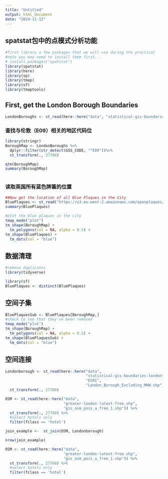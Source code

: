 ```yaml
---
title: "Untitled"
output: html_document
date: "2024-11-12"
---
```


## spatstat包中的点模式分析功能

```r
#first library a few packages that we will use during the practical
#note you may need to install them first...
# install.packages("spatstat")
library(spatstat)
library(here)
library(sp)
library(tmap)
library(sf)
library(tmaptools)

```

## First, get the London Borough Boundaries

```r
LondonBoroughs <- st_read(here::here("data", "statistical-gis-boundaries-london", "ESRI", "London_Borough_Excluding_MHW.shp"))
```

### 查找与伦敦（E09）相关的地区代码位
```r
library(stringr)
BoroughMap <- LondonBoroughs %>%
  dplyr::filter(str_detect(GSS_CODE, "^E09"))%>%
  st_transform(., 27700)

qtm(BoroughMap)
summary(BoroughMap)



```
### 读取英国所有蓝色牌匾的位置
```r
##Now get the location of all Blue Plaques in the City
BluePlaques <- st_read("https://s3.eu-west-2.amazonaws.com/openplaques/open-plaques-london-2018-04-08.geojson")
summary(BluePlaques)

#plot the blue plaques in the city
tmap_mode("plot")
tm_shape(BoroughMap) +
  tm_polygons(col = NA, alpha = 0.5) +
tm_shape(BluePlaques) +
  tm_dots(col = "blue")
```
## 数据清理
```r
#remove duplicates
library(tidyverse)

library(sf)
BluePlaques <- distinct(BluePlaques)
```
## 空间子集
```r
BluePlaquesSub <- BluePlaques[BoroughMap,]
#check to see that they've been removed
tmap_mode("plot")
tm_shape(BoroughMap) +
  tm_polygons(col = NA, alpha = 0.5) +
tm_shape(BluePlaquesSub) +
  tm_dots(col = "blue")
```

## 空间连接
```r
Londonborough <- st_read(here::here("data",
                                    "statistical-gis-boundaries-london", 
                                    "ESRI", 
                                    "London_Borough_Excluding_MHW.shp"))%>%
  st_transform(., 27700)

OSM <- st_read(here::here("data",
                          "greater-london-latest-free.shp", 
                          "gis_osm_pois_a_free_1.shp")) %>%
  st_transform(., 27700) %>%
  #select hotels only
  filter(fclass == 'hotel')

join_example <-  st_join(OSM, Londonborough)

nrow(join_example)

```
```r
OSM <- st_read(here::here("data",
                          "greater-london-latest-free.shp", 
                          "gis_osm_pois_a_free_1.shp")) %>%
  st_transform(., 27700) %>%
  #select hotels only
  filter(fclass == 'hotel')
```





